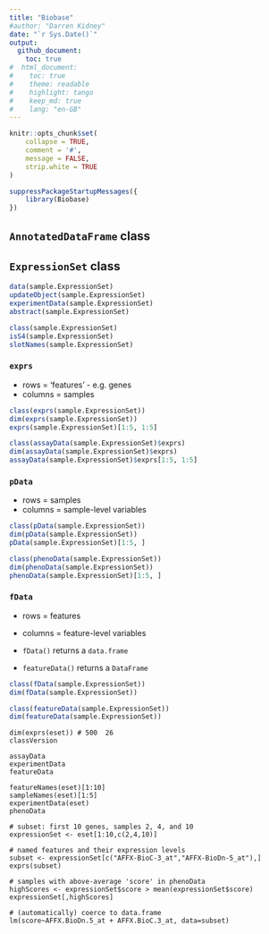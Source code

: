 ```yaml
---
title: "Biobase"
#author: "Darren Kidney"
date: "`r Sys.Date()`"
output:
  github_document:
    toc: true
#  html_document:
#    toc: true
#    theme: readable
#    highlight: tango
#    keep_md: true
#    lang: "en-GB"
---
```


```r
knitr::opts_chunk$set(
	collapse = TRUE,
	comment = '#',
	message = FALSE,
	strip.white = TRUE
)
```

```r
suppressPackageStartupMessages({
	library(Biobase)
})
```

## `AnnotatedDataFrame` class

## `ExpressionSet` class

```r
data(sample.ExpressionSet)
updateObject(sample.ExpressionSet)
experimentData(sample.ExpressionSet)
abstract(sample.ExpressionSet)
```

```r
class(sample.ExpressionSet)
isS4(sample.ExpressionSet)
slotNames(sample.ExpressionSet)
```

### `exprs`

* rows = 'features' - e.g. genes
* columns = samples

```r
class(exprs(sample.ExpressionSet))
dim(exprs(sample.ExpressionSet))
exprs(sample.ExpressionSet)[1:5, 1:5]
```

```r
class(assayData(sample.ExpressionSet)$exprs)
dim(assayData(sample.ExpressionSet)$exprs)
assayData(sample.ExpressionSet)$exprs[1:5, 1:5]
```

### `pData`

* rows = samples
* columns = sample-level variables

```r
class(pData(sample.ExpressionSet))
dim(pData(sample.ExpressionSet))
pData(sample.ExpressionSet)[1:5, ]
```

```r
class(phenoData(sample.ExpressionSet))
dim(phenoData(sample.ExpressionSet))
phenoData(sample.ExpressionSet)[1:5, ]
```

### `fData`

* rows = features
* columns = feature-level variables

* `fData()` returns a `data.frame`  
* `featureData()` returns a `DataFrame`  

```r
class(fData(sample.ExpressionSet))
dim(fData(sample.ExpressionSet))
```

```r
class(featureData(sample.ExpressionSet))
dim(featureData(sample.ExpressionSet))
```

```
dim(exprs(eset)) # 500  26
classVersion

assayData
experimentData
featureData

featureNames(eset)[1:10]
sampleNames(eset)[1:5]
experimentData(eset)
phenoData

# subset: first 10 genes, samples 2, 4, and 10
expressionSet <- eset[1:10,c(2,4,10)]

# named features and their expression levels
subset <- expressionSet[c("AFFX-BioC-3_at","AFFX-BioDn-5_at"),]
exprs(subset)

# samples with above-average 'score' in phenoData
highScores <- expressionSet$score > mean(expressionSet$score)
expressionSet[,highScores]

# (automatically) coerce to data.frame
lm(score~AFFX.BioDn.5_at + AFFX.BioC.3_at, data=subset)
```